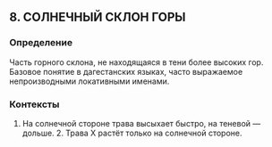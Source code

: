 ## 8. СОЛНЕЧНЫЙ СКЛОН ГОРЫ
### Определение
Часть горного склона, не находящаяся в тени более высоких гор. Базовое понятие в дагестанских языках, часто выражаемое непроизводными локативными именами.

### Контексты
1. На солнечной стороне трава высыхает быстро, на теневой — дольше. 2. Трава Х растёт только на солнечной стороне.

